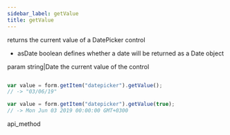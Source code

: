```yaml
---
sidebar_label: getValue
title: getValue
---
```



          


<Short>
 returns the current value of a DatePicker control


</Short>



- asDate    boolean     defines whether a date will be returned as a Date object


param   string|Date     the current value of the control

~~~js

var value = form.getItem("datepicker").getValue();
// -> "03/06/19"

var value = form.getItem("datepicker").getValue(true);
// -> Mon Jun 03 2019 00:00:00 GMT+0300


~~~
 api_method

<Descr>





</Descr>

